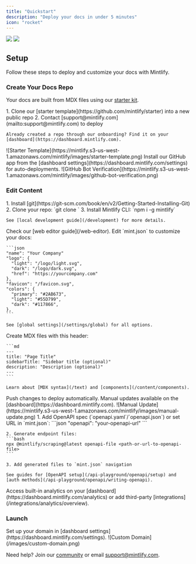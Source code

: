 ```yaml
---
title: "Quickstart"
description: "Deploy your docs in under 5 minutes"
icon: "rocket"
---
```


<Frame>
  <img
    className="block dark:hidden"
    src="https://mintlify-assets.b-cdn.net/hero-light.png"
  />
  <img
    className="hidden dark:block"
    src="https://mintlify-assets.b-cdn.net/hero-dark.png"
  />
</Frame>

## Setup

Follow these steps to deploy and customize your docs with Mintlify.

### Create Your Docs Repo

Your docs are built from MDX files using our [starter kit](https://github.com/mintlify/starter).

<AccordionGroup>
  <Accordion icon="github" title="Set up repository">
    1. Clone our [starter template](https://github.com/mintlify/starter) into a new public repo
    2. Contact [support@mintlify.com](mailto:support@mintlify.com) to deploy

    Already created a repo through our onboarding? Find it on your [dashboard](https://dashboard.mintlify.com).

<Frame>
    ![Starter Template](https://mintlify.s3-us-west-1.amazonaws.com/mintlify/images/starter-template.png)
</Frame>
  </Accordion>

  <Accordion icon="message-bot" title="Install GitHub app">
    Install our GitHub app from the [dashboard settings](https://dashboard.mintlify.com/settings) for auto-deployments.

<Frame>
    ![GitHub Bot Verification](https://mintlify.s3-us-west-1.amazonaws.com/mintlify/images/github-bot-verification.png)
</Frame>
  </Accordion>
</AccordionGroup>

### Edit Content

<AccordionGroup>
  <Accordion icon="rectangle-terminal" title="Local development">
    1. Install [git](https://git-scm.com/book/en/v2/Getting-Started-Installing-Git)
    2. Clone your repo: `git clone <your-repo>`
    3. Install Mintlify CLI: `npm i -g mintlify`
    
    See [local development guide](/development) for more details.
  </Accordion>

  <Accordion icon="pen-to-square" title="Web editor">
    Check our [web editor guide](/web-editor).
  </Accordion>

  <Accordion icon="palette" title="Brand customization">
    Edit `mint.json` to customize your docs:

    ```json
    "name": "Your Company"
    "logo": {
      "light": "/logo/light.svg",
      "dark": "/logo/dark.svg",
      "href": "https://yourcompany.com"
    },
    "favicon": "/favicon.svg",
    "colors": {
      "primary": "#2AB673",
      "light": "#55D799",
      "dark": "#117866",
    },
    ```

    See [global settings](/settings/global) for all options.
  </Accordion>

  <Accordion icon="pencil" title="Add pages">
    Create MDX files with this header:

    ```md
    ---
    title: "Page Title"
    sidebarTitle: "Sidebar title (optional)"
    description: "Description (optional)"
    ---
    ```

    Learn about [MDX syntax](/text) and [components](/content/components).
  </Accordion>

  <Accordion icon="rocket" title="Deploy changes">
    Push changes to deploy automatically. Manual updates available on the [dashboard](https://dashboard.mintlify.com).

<Frame>
    ![Manual Update](https://mintlify.s3-us-west-1.amazonaws.com/mintlify/images/manual-update.png)
</Frame>
  </Accordion>

  <Accordion icon="code-branch" title="API reference setup">
    1. Add OpenAPI spec (`openapi.yaml`/`openapi.json`) or set URL in `mint.json`:
    ```json
    "openapi": "your-openapi-url"
    ```

    2. Generate endpoint files:
    ```bash
    npx @mintlify/scraping@latest openapi-file <path-or-url-to-openapi-file>
    ```

    3. Add generated files to `mint.json` navigation

    See guides for [OpenAPI setup](/api-playground/openapi/setup) and [auth methods](/api-playground/openapi/writing-openapi).
  </Accordion>

  <Accordion icon="chart-simple" title="Analytics">
    Access built-in analytics on your [dashboard](https://dashboard.mintlify.com/analytics) or add third-party [integrations](/integrations/analytics/overview).
  </Accordion>
</AccordionGroup>

### Launch

<Accordion icon="star" title="Add custom domain">
  Set up your domain in [dashboard settings](https://dashboard.mintlify.com/settings).

<Frame>
  ![Custom Domain](/images/custom-domain.png)
</Frame>
</Accordion>

Need help? Join our [community](https://mintlify.com/community) or email [support@mintlify.com](mailto:support@mintlify.com).